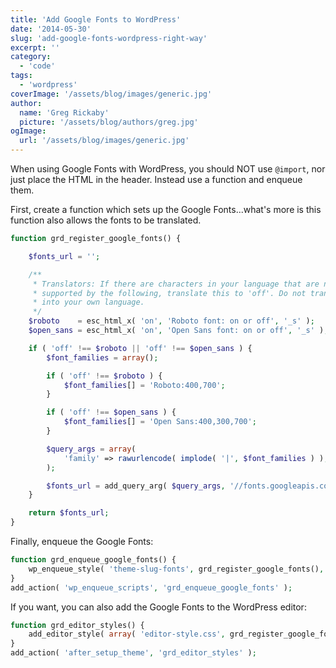 ```yaml
---
title: 'Add Google Fonts to WordPress'
date: '2014-05-30'
slug: 'add-google-fonts-wordpress-right-way'
excerpt: ''
category:
  - 'code'
tags:
  - 'wordpress'
coverImage: '/assets/blog/images/generic.jpg'
author:
  name: 'Greg Rickaby'
  picture: '/assets/blog/authors/greg.jpg'
ogImage:
  url: '/assets/blog/images/generic.jpg'
---
```


When using Google Fonts with WordPress, you should NOT use `@import`, nor just place the HTML in the header. Instead use a function and enqueue them.

First, create a function which sets up the Google Fonts...what's more is this function also allows the fonts to be translated.

```php
function grd_register_google_fonts() {

	$fonts_url = '';

	/**
	 * Translators: If there are characters in your language that are not
	 * supported by the following, translate this to 'off'. Do not translate
	 * into your own language.
	 */
	$roboto    = esc_html_x( 'on', 'Roboto font: on or off', '_s' );
	$open_sans = esc_html_x( 'on', 'Open Sans font: on or off', '_s' );

	if ( 'off' !== $roboto || 'off' !== $open_sans ) {
		$font_families = array();

		if ( 'off' !== $roboto ) {
			$font_families[] = 'Roboto:400,700';
		}

		if ( 'off' !== $open_sans ) {
			$font_families[] = 'Open Sans:400,300,700';
		}

		$query_args = array(
			'family' => rawurlencode( implode( '|', $font_families ) ),
		);

		$fonts_url = add_query_arg( $query_args, '//fonts.googleapis.com/css' );
	}

	return $fonts_url;
}
```

Finally, enqueue the Google Fonts:

```php
function grd_enqueue_google_fonts() {
    wp_enqueue_style( 'theme-slug-fonts', grd_register_google_fonts(), array(), null );
}
add_action( 'wp_enqueue_scripts', 'grd_enqueue_google_fonts' );
```

If you want, you can also add the Google Fonts to the WordPress editor:

```php
function grd_editor_styles() {
    add_editor_style( array( 'editor-style.css', grd_register_google_fonts() ) );
}
add_action( 'after_setup_theme', 'grd_editor_styles' );
```
